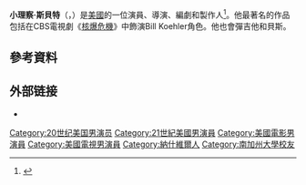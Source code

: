 {{Infobox person
| name = Richard Speight, Jr.
| image = Richard Speight Jr. by Gage Skidmore 2016 (cropped).jpg
| caption = 
| birth_date = {{Birth date and age|1970|09|4}}
| birth_place = [[美國|美國]][[納什維爾|納什維爾]]
| birthname = Richard Speight, Jr.
| spouse = Jaci Kathryn Hays (2003-現在) 
| occupation = 演員，導演
| website = [http://www.facebook.com/pages/Richard-Speight-Jr/82564029662 Richard Speight, Jr.] on [[Facebook|Facebook]]
}}
'''小理察·斯貝特'''（{{lang-en|Richard Speight, Jr.}}，{{bd|1970年|9月4日||}}）是[[美國|美國]]的一位演員、導演、編劇和製作人<ref>{{cite web|url=http://www.imdb.com/title/tt2436822/|title=America 101 Web Page|accessdate=2016-05-01|archive-date=2017-02-12|archive-url=https://web.archive.org/web/20170212003602/http://www.imdb.com/title/tt2436822/|dead-url=no}}</ref>。他最著名的作品包括在CBS電視劇《[[核爆危機|核爆危機]]》中飾演Bill Koehler角色。他也會彈吉他和貝斯。

==參考資料==
{{reflist}}

== 外部链接 ==
*{{IMDb name|0817620}}

{{Authority control}}

{{DEFAULTSORT:Speight, Richard, Jr.}}
[[Category:20世纪美国男演员|Category:20世纪美国男演员]]
[[Category:21世紀美國男演員|Category:21世紀美國男演員]]
[[Category:美國電影男演員|Category:美國電影男演員]]
[[Category:美國電視男演員|Category:美國電視男演員]]
[[Category:納什維爾人|Category:納什維爾人]]
[[Category:南加州大學校友|Category:南加州大學校友]]